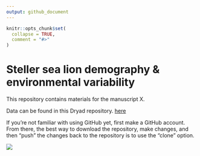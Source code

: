 ```yaml
---
output: github_document
---
```


```r
knitr::opts_chunk$set(
  collapse = TRUE,
  comment = "#>"
)
```
# Steller sea lion demography & environmental variability

This repository contains materials for the manuscript X. 

Data can be found in this Dryad repository.  [here](link)



If you're not familiar with using GitHub yet, first make a GitHub account. From there, the best way to download the repository, make changes, and then "push" the changes back to the repository is to use the "clone" option. 

![](imgs/clone.png)



